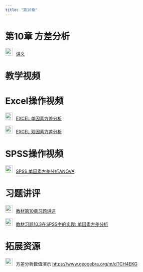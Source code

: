 ```yaml
---
title: "第10章"
---
```


# 第10章 方差分析

<img src="img/teacher.png" alt="讲义" style="width: 24px; height: 24px;margin-right: 10px">[讲义](https://lizongzhang.github.io/stat/chap10.html)

# 教学视频 

# Excel操作视频

<img src="img/video.png" alt="讲义" style="width: 24px; height: 24px;margin-right: 10px">[EXCEL 单因素方差分析](https://www.bilibili.com/video/BV1nf4y1v71b/)

<img src="img/video.png" alt="讲义" style="width: 24px; height: 24px;margin-right: 10px">[EXCEL 双因素方差分析](https://www.bilibili.com/video/BV18v411t7Hb/)

# SPSS操作视频


<img src="img/video.png" alt="讲义" style="width: 24px; height: 24px;margin-right: 10px">[SPSS 单因素方差分析ANOVA](https://www.bilibili.com/video/BV1M54y1C7EB
)

# 习题讲评 

<img src="img/video.png" alt="讲义" style="width: 24px; height: 24px;margin-right: 10px">[教材第10章习题讲评](https://www.bilibili.com/video/BV1ok4y1H7FJ/)


<img src="img/video.png" alt="讲义" style="width: 24px; height: 24px;margin-right: 10px">[教材习题10.3在SPSS中的实现: 单因素方差分析](https://www.bilibili.com/video/BV1J94y1H7uv/)




# 拓展资源 

<img src="img/link.png" style="width: 24px; height: 24px;margin-right: 10px">方差分析数值演示 <https://www.geogebra.org/m/dTCH4EKG>{target="_blank"}



